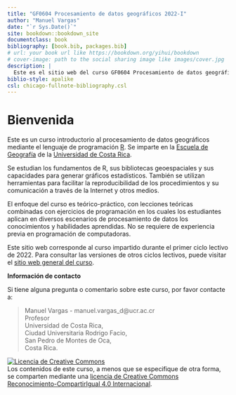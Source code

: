 ```yaml
--- 
title: "GF0604 Procesamiento de datos geográficos 2022-I"
author: "Manuel Vargas"
date: "`r Sys.Date()`"
site: bookdown::bookdown_site
documentclass: book
bibliography: [book.bib, packages.bib]
# url: your book url like https://bookdown.org/yihui/bookdown
# cover-image: path to the social sharing image like images/cover.jpg
description: |
  Este es el sitio web del curso GF0604 Procesamiento de datos geográficos 2021-I de la Escuela de Geografía de la Universidad de Costa Rica.
biblio-style: apalike
csl: chicago-fullnote-bibliography.csl
---
```


# Bienvenida {-}

Este es un curso introductorio al procesamiento de datos geográficos mediante el lenguaje de programación [R](https://www.r-project.org/). Se imparte en la [Escuela de Geografía](https://www.geografia.fcs.ucr.ac.cr/) de la [Universidad de Costa Rica](https://www.ucr.ac.cr/).

Se estudian los fundamentos de R, sus bibliotecas geoespaciales y sus capacidades para generar gráficos estadísticos. También se utilizan herramientas para facilitar la reproducibilidad de los procedimientos y su comunicación a través de la Internet y otros medios.

El enfoque del curso es teórico-práctico, con lecciones teóricas combinadas con ejercicios de programación en los cuales los estudiantes aplican en diversos escenarios de procesamiento de datos los conocimientos y habilidades aprendidas. No se requiere de experiencia previa en programación de computadoras.

Este sitio web corresponde al curso impartido durante el primer ciclo lectivo de 2022. Para consultar las versiones de otros ciclos lectivos, puede visitar el [sitio web general del curso](https://gf0604-procesamientodatosgeograficos.github.io/).

**Información de contacto**

Si tiene alguna pregunta o comentario sobre este curso, por favor contacte a:

> Manuel Vargas - manuel.vargas_d@ucr.ac.cr  
Profesor  
Universidad de Costa Rica,  
Ciudad Universitaria Rodrigo Facio,  
San Pedro de Montes de Oca,  
Costa Rica.

<a rel="license" href="http://creativecommons.org/licenses/by-sa/4.0/"><img alt="Licencia de Creative Commons" style="border-width:0" src="https://i.creativecommons.org/l/by-sa/4.0/88x31.png" /></a><br />Los contenidos de este curso, a menos que se especifique de otra forma, se comparten mediante una <a rel="license" href="http://creativecommons.org/licenses/by-sa/4.0/">licencia de Creative Commons Reconocimiento-CompartirIgual 4.0 Internacional</a>.
